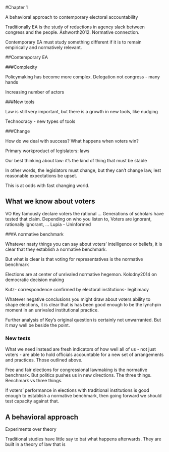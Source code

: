 #Chapter 1

A behavioral approach to contemporary electoral accountability 

Traditionally EA is the study of reductions in agency slack between congress and the people. Ashworth2012. Normative connection.

Contemporary EA must study something different if it is to remain empirically and normatively relevant. 

##Contemporary EA

###Complexity 

Policymaking has become more complex. Delegation not congress - many hands 

Increasing number of actors

###New tools 

Law is still very important, but there is a growth in new tools, like nudging  

Technocracy - new types of tools

###Change   

How do we deal with success? What happens when voters win? 

Primary workproduct of legislators: laws

Our best thinking about law: it’s the kind of thing that must be stable 

In other words, the legislators must change, but they can’t change law, lest reasonable expectations be upset. 

This is at odds with fast changing world. 

## What we know about voters

VO Key famously declare voters the rational … 
Generations of scholars have tested that claim. 
Depending on who you listen to, Voters are ignorant, rationally ignorant, …
Lupia - Uninformed 

###A normative benchmark

Whatever nasty things you can say about voters' intelligence or beliefs, it is clear that they establish a normative benchmark. 

But what is clear is that voting for representatives is the normative benchmark 

Elections are at center of unrivaled normative hegemon. Kolodny2014 on democratic decision making 

Kutz- correspondence confirmed by electoral institutions- legitimacy 

Whatever negative conclusions you might draw about voters ability to shape elections, it is clear that is has been good enough to be the lynchpin moment in an unrivaled institutional practice. 

Further analysis of Key’s original question is certainly not unwarranted. But it may well be beside the point.

### New tests 

What we need instead are fresh indicators of how well all of us - not just voters - are able to hold officials accountable for a new set of arrangements and practices. Those outlined above. 

Free and fair elections for congressional lawmaking is the normative benchmark. But politics pushes us in new directions. The three things. Benchmark vs three things. 

If voters' performance in elections with traditional institutions is good enough to establish a normative benchmark, then going forward we should test capacity against that. 

## A behavioral approach 

Experiments over theory 

Traditional studies have little say to bat what happens afterwards. They are built in a theory of law that is 




